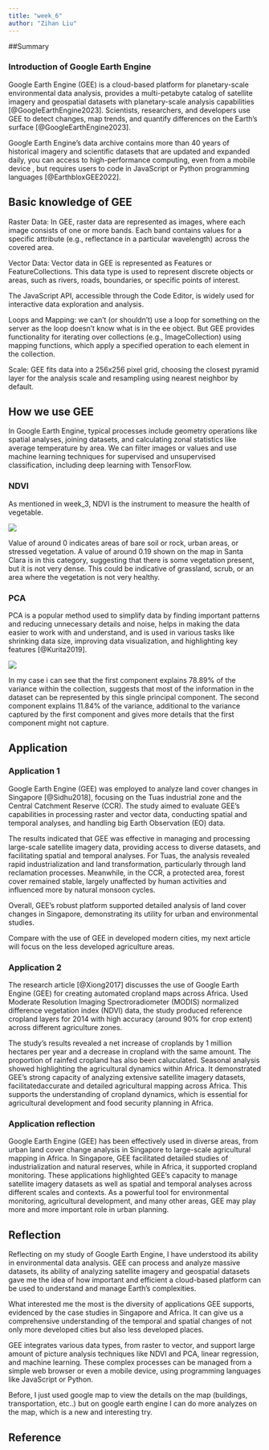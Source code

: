 ```yaml
---
title: "week_6"
author: "Zihan Liu"
---
```


##Summary

### Introduction of Google Earth Engine

Google Earth Engine (GEE) is a cloud-based platform for planetary-scale environmental data analysis, provides a multi-petabyte catalog of satellite imagery and geospatial datasets with planetary-scale analysis capabilities [@GoogleEarthEngine2023]. Scientists, researchers, and developers use GEE to detect changes, map trends, and quantify differences on the Earth's surface [@GoogleEarthEngine2023].

Google Earth Engine's data archive contains more than 40 years of historical imagery and scientific datasets that are updated and expanded daily, you can access to high-performance computing, even from a mobile device , but requires users to code in JavaScript or Python programming languages [@EarthbloxGEE2022].

## Basic knowledge of GEE

Raster Data: In GEE, raster data are represented as images, where each image consists of one or more bands. Each band contains values for a specific attribute (e.g., reflectance in a particular wavelength) across the covered area.

Vector Data: Vector data in GEE is represented as Features or FeatureCollections. This data type is used to represent discrete objects or areas, such as rivers, roads, boundaries, or specific points of interest.

The JavaScript API, accessible through the Code Editor, is widely used for interactive data exploration and analysis.

Loops and Mapping: we can't (or shouldn't) use a loop for something on the server as the loop doesn't know what is in the ee object. But GEE provides functionality for iterating over collections (e.g., ImageCollection) using mapping functions, which apply a specified operation to each element in the collection.

Scale: GEE fits data into a 256x256 pixel grid, choosing the closest pyramid layer for the analysis scale and resampling using nearest neighbor by default.

## How we use GEE

In Google Earth Engine, typical processes include geometry operations like spatial analyses, joining datasets, and calculating zonal statistics like average temperature by area. We can filter images or values and use machine learning techniques for supervised and unsupervised classification, including deep learning with TensorFlow.

### NDVI

As mentioned in week_3, NDVI is the instrument to measure the health of vegetable.

![](week_6_NDVI_workshop.png)

Value of around 0 indicates areas of bare soil or rock, urban areas, or stressed vegetation. A value of around 0.19 shown on the map in Santa Clara is in this category, suggesting that there is some vegetation present, but it is not very dense. This could be indicative of grassland, scrub, or an area where the vegetation is not very healthy.

### PCA

PCA is a popular method used to simplify data by finding important patterns and reducing unnecessary details and noise, helps in making the data easier to work with and understand, and is used in various tasks like shrinking data size, improving data visualization, and highlighting key features [@Kurita2019].

![](week_6_PCA.png)

In my case i can see that the first component explains 78.89% of the variance within the collection, suggests that most of the information in the dataset can be represented by this single principal component. The second component explains 11.84% of the variance, additional to the variance captured by the first component and gives more details that the first component might not capture.

## Application

### Application 1

Google Earth Engine (GEE) was employed to analyze land cover changes in Singapore [@Sidhu2018], focusing on the Tuas industrial zone and the Central Catchment Reserve (CCR). The study aimed to evaluate GEE's capabilities in processing raster and vector data, conducting spatial and temporal analyses, and handling big Earth Observation (EO) data.

The results indicated that GEE was effective in managing and processing large-scale satellite imagery data, providing access to diverse datasets, and facilitating spatial and temporal analyses. For Tuas, the analysis revealed rapid industrialization and land transformation, particularly through land reclamation processes. Meanwhile, in the CCR, a protected area, forest cover remained stable, largely unaffected by human activities and influenced more by natural monsoon cycles.

Overall, GEE's robust platform supported detailed analysis of land cover changes in Singapore, demonstrating its utility for urban and environmental studies.

Compare with the use of GEE in developed modern cities, my next article will focus on the less developed agriculture areas.

### Application 2

The research article [@Xiong2017] discusses the use of Google Earth Engine (GEE) for creating automated cropland maps across Africa. Used Moderate Resolution Imaging Spectroradiometer (MODIS) normalized difference vegetation index (NDVI) data, the study produced reference cropland layers for 2014 with high accuracy (around 90% for crop extent) across different agriculture zones.

The study's results revealed a net increase of croplands by 1 million hectares per year and a decrease in cropland with the same amount. The proportion of rainfed cropland has also been caluculated. Seasonal analysis showed highlighting the agricultural dynamics within Africa. It demonstrated GEE's strong capacity of analyzing extensive satellite imagery datasets, facilitatedaccurate and detailed agricultural mapping across Africa. This supports the understanding of cropland dynamics, which is essential for agricultural development and food security planning in Africa.

### Application reflection

Google Earth Engine (GEE) has been effectively used in diverse areas, from urban land cover change analysis in Singapore to large-scale agricultural mapping in Africa. In Singapore, GEE facilitated detailed studies of industrialization and natural reserves, while in Africa, it supported cropland monitoring. These applications highlighted GEE's capacity to manage satellite imagery datasets as well as spatial and temporal analyses across different scales and contexts. As a powerful tool for environmental monitoring, agricultural development, and many other areas, GEE may play more and more important role in urban planning.

## Reflection

Reflecting on my study of Google Earth Engine, I have understood its ability in environmental data analysis. GEE can process and analyze massive datasets, its ability of analyzing satellite imagery and geospatial datasets gave me the idea of how important and efficient a cloud-based platform can be used to understand and manage Earth's complexities.

What interested me the most is the diversity of applications GEE supports, evidenced by the case studies in Singapore and Africa. It can give us a comprehensive understanding of the temporal and spatial changes of not only more developed cities but also less developed places.

GEE integrates various data types, from raster to vector, and support large amount of picture analysis techniques like NDVI and PCA, linear regression, and machine learning. These complex processes can be managed from a simple web browser or even a mobile device, using programming languages like JavaScript or Python.

Before, I just used google map to view the details on the map (buildings, transportation, etc..) but on google earth engine I can do more analyzes on the map, which is a new and interesting try.

## **Reference**